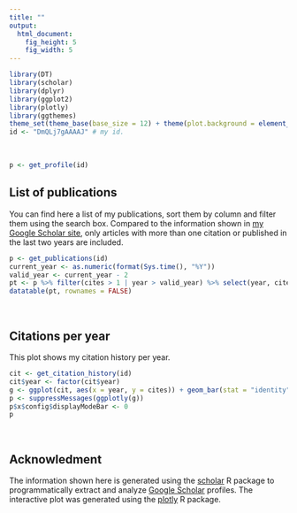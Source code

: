 ```yaml
---
title: ""
output: 
  html_document: 
    fig_height: 5
    fig_width: 5
---
```


```r
library(DT)
library(scholar)
library(dplyr)
library(ggplot2)
library(plotly)
library(ggthemes)
theme_set(theme_base(base_size = 12) + theme(plot.background = element_rect(color = NA)))
id <- "DmQLj7gAAAAJ" # my id.
```

<br>
```r
p <- get_profile(id)
```

## List of publications

You can find here a list of my publications, sort them by column and filter them using the search box. Compared to the information shown in [my Google Scholar site](https://scholar.google.co.jp/citations?user=DmQLj7gAAAAJ&hl=en), only articles with more than one citation or published in the last two years are included.

```r
p <- get_publications(id)
current_year <- as.numeric(format(Sys.time(), "%Y"))
valid_year <- current_year - 2
pt <- p %>% filter(cites > 1 | year > valid_year) %>% select(year, cites, title, journal, author) %>% arrange(desc(year))
datatable(pt, rownames = FALSE)
```
<br>

## Citations per year

This plot shows my citation history per year.

```r
cit <- get_citation_history(id)
cit$year <- factor(cit$year)
g <- ggplot(cit, aes(x = year, y = cites)) + geom_bar(stat = "identity") + labs(y = "count")
p <- suppressMessages(ggplotly(g))
p$x$config$displayModeBar <- 0
p
```

<br>

## Acknowledment

The information shown here is generated using the <a href="https://github.com/jkeirstead/scholar" target="_blank">scholar</a> R package to programmatically extract and analyze [Google Scholar](http://scholar.google.com) profiles. The interactive plot was generated using the [plotly](https://cran.r-project.org/package=plotly) R package.
